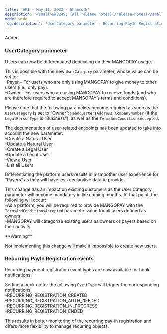 ```yaml
---
title: 'API - May 11, 2022 - Shamrock'  
description: '<small>&#8249; [All release notes](/release-notes)</small>'  
mode: wide  
'og:description': 'UserCategory parameter - Recurring PayIn Registration events'  
---
```

  
  <div class="pill pill-green">Added</div> 
  
### UserCategory parameter  

Users can now be differentiated depending on their MANGOPAY usage.  

This is possible with the new `UserCategory` parameter, whose value can be set to:  
-Payer – For users who are only using MANGOPAY to give money to other users (i.e., only pay).  
-Owner – For users who are using MANGOPAY to receive funds (and who are therefore required to accept MANGOPAY’s terms and conditions).  

Please note that the following parameters become required as soon as the `UserCategory` is set to “Owner”: `HeadquartersAddress`, `CompanyNumber` (if the `LegalPersonType` is “Business”), as well as the `TermsAndConditionsAccepted`.  

The documentation of user-related endpoints has been updated to take into account the new parameter:  
-Create a Natural User  
-Update a Natural User  
-Create a Legal User  
-Update a Legal User  
-View a User  
-List all Users  

Differentiating the platform users results in a smoother user experience for “Payers” as they will have less declarative data to provide.  

This change has an impact on existing customers as the User Category parameter will become mandatory in the coming months. At that point, the following will occur:  
-As a platform, you will be required to provide MANGOPAY with the `TermsAndConditionsAccepted` parameter value for all users defined as owners.  
-MANGOPAY will categorize existing users as owners or payers based on their activity.  

<Warning>  
**Warning** 
  
Not implementing this change will make it impossible to create new users.  
</Warning> 
  
### Recurring PayIn Registration events  

Recurring payment registration event types are now available for hook notifications.  

Setting a hook up for the following `EventType` will trigger the corresponding notifications:  
-RECURRING_REGISTRATION_CREATED  
-RECURRING_REGISTRATION_AUTH_NEEDED  
-RECURRING_REGISTRATION_IN_PROGRESS  
-RECURRING_REGISTRATION_ENDED  

This results in better monitoring of the recurring pay-in registration and offers more flexibility to manage recurring objects.